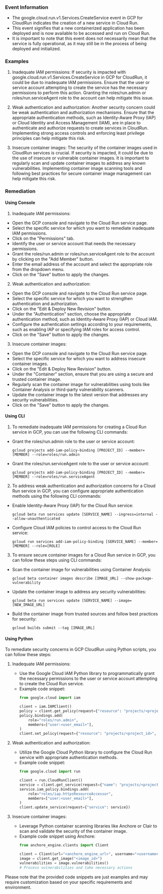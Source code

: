 
### Event Information

- The google.cloud.run.v1.Services.CreateService event in GCP for CloudRun indicates the creation of a new service in Cloud Run.
- This event signifies that a new containerized application has been deployed and is now available to be accessed and run on Cloud Run.
- It is important to note that this event does not necessarily mean that the service is fully operational, as it may still be in the process of being deployed and initialized.


### Examples

1. Inadequate IAM permissions: If security is impacted with google.cloud.run.v1.Services.CreateService in GCP for CloudRun, it could be due to inadequate IAM permissions. Ensure that the user or service account attempting to create the service has the necessary permissions to perform this action. Granting the roles/run.admin or roles/run.serviceAgent role to the account can help mitigate this issue.

2. Weak authentication and authorization: Another security concern could be weak authentication and authorization mechanisms. Ensure that the appropriate authentication methods, such as Identity-Aware Proxy (IAP) or Cloud Identity and Access Management (IAM), are in place to authenticate and authorize requests to create services in CloudRun. Implementing strong access controls and enforcing least privilege principles can help mitigate this risk.

3. Insecure container images: The security of the container images used in CloudRun services is crucial. If security is impacted, it could be due to the use of insecure or vulnerable container images. It is important to regularly scan and update container images to address any known vulnerabilities. Implementing container image scanning tools and following best practices for secure container image management can help mitigate this risk.

### Remediation

#### Using Console

1. Inadequate IAM permissions:
- Open the GCP console and navigate to the Cloud Run service page.
- Select the specific service for which you want to remediate inadequate IAM permissions.
- Click on the "Permissions" tab.
- Identify the user or service account that needs the necessary permissions.
- Grant the roles/run.admin or roles/run.serviceAgent role to the account by clicking on the "Add Member" button.
- Enter the email address of the account and select the appropriate role from the dropdown menu.
- Click on the "Save" button to apply the changes.

2. Weak authentication and authorization:
- Open the GCP console and navigate to the Cloud Run service page.
- Select the specific service for which you want to strengthen authentication and authorization.
- Click on the "Edit & Deploy New Revision" button.
- Under the "Authentication" section, choose the appropriate authentication method, such as Identity-Aware Proxy (IAP) or Cloud IAM.
- Configure the authentication settings according to your requirements, such as enabling IAP or specifying IAM roles for access control.
- Click on the "Save" button to apply the changes.

3. Insecure container images:
- Open the GCP console and navigate to the Cloud Run service page.
- Select the specific service for which you want to address insecure container images.
- Click on the "Edit & Deploy New Revision" button.
- Under the "Container" section, ensure that you are using a secure and trusted container image.
- Regularly scan the container image for vulnerabilities using tools like Container Analysis or third-party vulnerability scanners.
- Update the container image to the latest version that addresses any security vulnerabilities.
- Click on the "Save" button to apply the changes.

#### Using CLI

1. To remediate inadequate IAM permissions for creating a Cloud Run service in GCP, you can use the following CLI commands:

- Grant the roles/run.admin role to the user or service account:
  ```
  gcloud projects add-iam-policy-binding [PROJECT_ID] --member=[MEMBER] --role=roles/run.admin
  ```

- Grant the roles/run.serviceAgent role to the user or service account:
  ```
  gcloud projects add-iam-policy-binding [PROJECT_ID] --member=[MEMBER] --role=roles/run.serviceAgent
  ```

2. To address weak authentication and authorization concerns for a Cloud Run service in GCP, you can configure appropriate authentication methods using the following CLI commands:

- Enable Identity-Aware Proxy (IAP) for the Cloud Run service:
  ```
  gcloud beta run services update [SERVICE_NAME] --ingress=internal --allow-unauthenticated
  ```

- Configure Cloud IAM policies to control access to the Cloud Run service:
  ```
  gcloud run services add-iam-policy-binding [SERVICE_NAME] --member=[MEMBER] --role=[ROLE]
  ```

3. To ensure secure container images for a Cloud Run service in GCP, you can follow these steps using CLI commands:

- Scan the container image for vulnerabilities using Container Analysis:
  ```
  gcloud beta container images describe [IMAGE_URL] --show-package-vulnerability
  ```

- Update the container image to address any security vulnerabilities:
  ```
  gcloud beta run services update [SERVICE_NAME] --image=[NEW_IMAGE_URL]
  ```

- Build the container image from trusted sources and follow best practices for security:
  ```
  gcloud builds submit --tag [IMAGE_URL]
  ```

#### Using Python

To remediate security concerns in GCP CloudRun using Python scripts, you can follow these steps:

1. Inadequate IAM permissions:
   - Use the Google Cloud IAM Python library to programmatically grant the necessary permissions to the user or service account attempting to create the Cloud Run service.
   - Example code snippet:
     ```python
     from google.cloud import iam

     client = iam.IAMClient()
     policy = client.get_policy(request={"resource": "projects/<project_id>"})
     policy.bindings.add(
         role="roles/run.admin",
         members=["user:<user_email>"],
     )
     client.set_policy(request={"resource": "projects/<project_id>", "policy": policy})
     ```

2. Weak authentication and authorization:
   - Utilize the Google Cloud Python library to configure the Cloud Run service with appropriate authentication methods.
   - Example code snippet:
     ```python
     from google.cloud import run

     client = run.CloudRunClient()
     service = client.get_service(request={"name": "projects/<project_id>/locations/<location>/services/<service_id>"})
     service.iam_policy.bindings.add(
         role="roles/iap.httpsResourceAccessor",
         members=["user:<user_email>"],
     )
     client.update_service(request={"service": service})
     ```

3. Insecure container images:
   - Leverage Python container scanning libraries like Anchore or Clair to scan and validate the security of the container image.
   - Example code snippet using Anchore:
     ```python
     from anchore_engine.clients import Client

     client = Client(url="<anchore_engine_url>", username="<username>", password="<password>")
     image = client.get_image("<image_id>")
     vulnerabilities = image.vulnerabilities()
     # Process vulnerabilities and take necessary actions
     ```

Please note that the provided code snippets are just examples and may require customization based on your specific requirements and environment.

